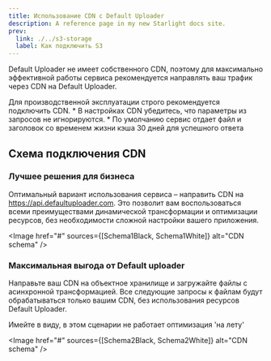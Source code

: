 ```yaml
---
title: Использование CDN с Default Uploader
description: A reference page in my new Starlight docs site.
prev:
  link: ./../s3-storage
  label: Как подключить S3
---
```





Default Uploader не имеет собственного CDN, поэтому для максимально эффективной работы сервиса рекомендуется направлять ваш трафик через CDN на Default Uploader.

<Aside type="caution" title="Важно">
  Для производственной эксплуатации строго рекомендуется подключить CDN.
  * В настройках CDN убедитесь, что параметры из запросов не игнорируются.
  * По умолчанию сервис отдает файл и заголовок со временем жизни кэша 30 дней для успешного ответа
</Aside>

## Схема подключения CDN

### Лучшее решения для бизнеса
Оптимальный вариант использования сервиса – направить CDN на https://api.defaultuploader.com.
Это позволит вам воспользоваться всеми преимуществами динамической трансформации и оптимизации ресурсов, без необходимости сложной настройки вашего приложения.

<Image href="#" sources={[Schema1Black, Schema1White]} alt="CDN schema" />

### Максимальная выгода от Default uploader
Направьте ваш CDN на объектное хранилище и загружайте файлы с асинхронной трансформацией.
Все следующие запросы к файлам будут обрабатываться только вашим CDN, без использования ресурсов Default Uploader.

<Aside type="caution" title="Внимание">
  Имейте в виду, в этом сценарии не работает оптимизация 'на лету'
</Aside>

<Image href="#" sources={[Schema2Black, Schema2White]} alt="CDN schema" />
